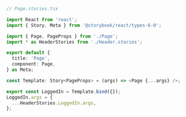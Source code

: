 ```ts
// Page.stories.tsx

import React from 'react';
import { Story, Meta } from '@storybook/react/types-6-0';

import { Page, PageProps } from './Page';
import * as HeaderStories from './Header.stories';

export default {
  title: 'Page',
  component: Page,
} as Meta;

const Template: Story<PageProps> = (args) => <Page {...args} />;

export const LoggedIn = Template.bind({});
LoggedIn.args = {
  ...HeaderStories.LoggedIn.args,
};
```